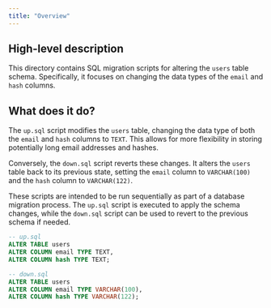 ```yaml
---
title: "Overview"
---
```


## High-level description
This directory contains SQL migration scripts for altering the `users` table schema. Specifically, it focuses on changing the data types of the `email` and `hash` columns.

## What does it do?
The `up.sql` script modifies the `users` table, changing the data type of both the `email` and `hash` columns to `TEXT`. This allows for more flexibility in storing potentially long email addresses and hashes.

Conversely, the `down.sql` script reverts these changes. It alters the `users` table back to its previous state, setting the `email` column to `VARCHAR(100)` and the `hash` column to `VARCHAR(122)`.

These scripts are intended to be run sequentially as part of a database migration process. The `up.sql` script is executed to apply the schema changes, while the `down.sql` script can be used to revert to the previous schema if needed.

```sql
-- up.sql
ALTER TABLE users
ALTER COLUMN email TYPE TEXT,
ALTER COLUMN hash TYPE TEXT;
```

```sql
-- down.sql
ALTER TABLE users
ALTER COLUMN email TYPE VARCHAR(100),
ALTER COLUMN hash TYPE VARCHAR(122);
```
